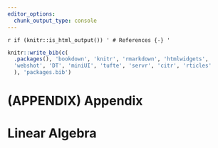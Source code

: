 ```yaml
---
editor_options:
  chunk_output_type: console
---
```


\backmatter

`r if (knitr::is_html_output()) '
# References {-}
'`

<div id="refs"></div>

```r
knitr::write_bib(c(
  .packages(), 'bookdown', 'knitr', 'rmarkdown', 'htmlwidgets', 
  'webshot', 'DT', 'miniUI', 'tufte', 'servr', 'citr', 'rticles'
  ), 'packages.bib')
```

# (APPENDIX) Appendix {-} 

# Linear Algebra
